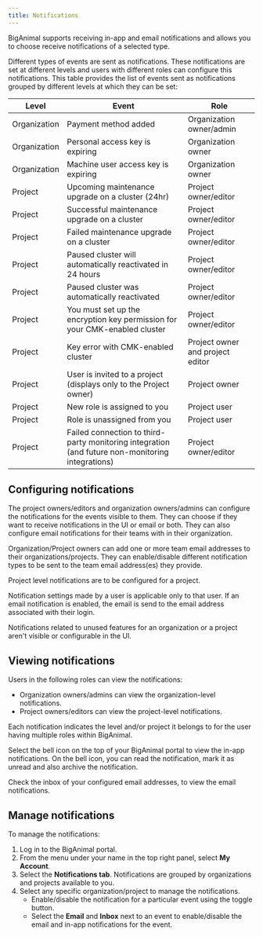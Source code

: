 ```yaml
---
title: Notifications 
---
```


BigAnimal supports receiving in-app and email notifications and allows you to choose receive notifications of a selected type. 

Different types of events are sent as notifications. These notifications are set at different levels and users with different roles can configure this notifications. This table provides the list of events sent as notifications grouped by different levels at which they can be set:

| Level        | Event                                                                                            | Role                             |
|--------------|--------------------------------------------------------------------------------------------------|----------------------------------|
| Organization | Payment method added                                                                             | Organization owner/admin         |
| Organization | Personal access key is expiring                                                                  | Organization owner               |
| Organization | Machine user access key is expiring                                                              | Organization owner               |
| Project      | Upcoming maintenance upgrade on a cluster (24hr)                                                 | Project owner/editor             |
| Project      | Successful maintenance upgrade on a cluster                                                      | Project owner/editor             |
| Project      | Failed maintenance upgrade on a cluster                                                          | Project owner/editor             |
| Project      | Paused cluster will automatically reactivated in 24 hours                                        | Project owner/editor             |
| Project      | Paused cluster was automatically reactivated                                                     | Project owner/editor             |
| Project      | You must set up the encryption key permission for your CMK-enabled cluster                       | Project owner/editor             |
| Project      | Key error with CMK-enabled cluster                                                               | Project owner and project editor |
| Project      | User is invited to a project (displays only to the Project owner)                                | Project owner                    |
| Project      | New role is assigned to you                                                                      | Project user                     |
| Project      | Role is unassigned from you                                                                      | Project user                     |
| Project      | Failed connection to third-party monitoring integration (and future non-monitoring integrations) | Project owner/editor             |

## Configuring notifications

The project owners/editors and organization owners/admins can configure the notifications for the events visible to them. They can choose if they want to receive notifications in the UI or email or both. They can also configure email notifications for their teams with in their organization. 

Organization/Project owners can add one or more team email addresses to their organizations/projects. They can enable/disable different notification types to be sent to the team email address(es) they provide.

Project level notifications are to be configured for a project.

Notification settings made by a user is applicable only to that user. If an email notification is enabled, the email is send to the email address associated with their login. 

Notifications related to unused features for an organization or a project aren't visible or configurable in the UI. 

## Viewing notifications

Users in the following roles can view the notifications:
- Organization owners/admins can view the organization-level notifications. 
- Project owners/editors can view the project-level notifications. 

Each notification indicates the level and/or project it belongs to for the user having multiple roles within BigAnimal.

Select the bell icon on the top of your BigAnimal portal to view the in-app notifications. On the bell icon, you can read the notification, mark it as unread and also archive the notification.

Check the inbox of your configured email addresses, to view the email notifications.

## Manage notifications

To manage the notifications: 
1. Log in to the BigAnimal portal.
1. From the menu under your name in the top right panel, select **My Account**. 
1. Select the **Notifications tab**. Notifications are grouped by organizations and projects available to you.
1. Select any specific organization/project to manage the notifications.
   - Enable/disable the notification for a particular event using the toggle button.
   - Select the **Email** and **Inbox** next to an event to enable/disable the email and in-app notifications for the event.

